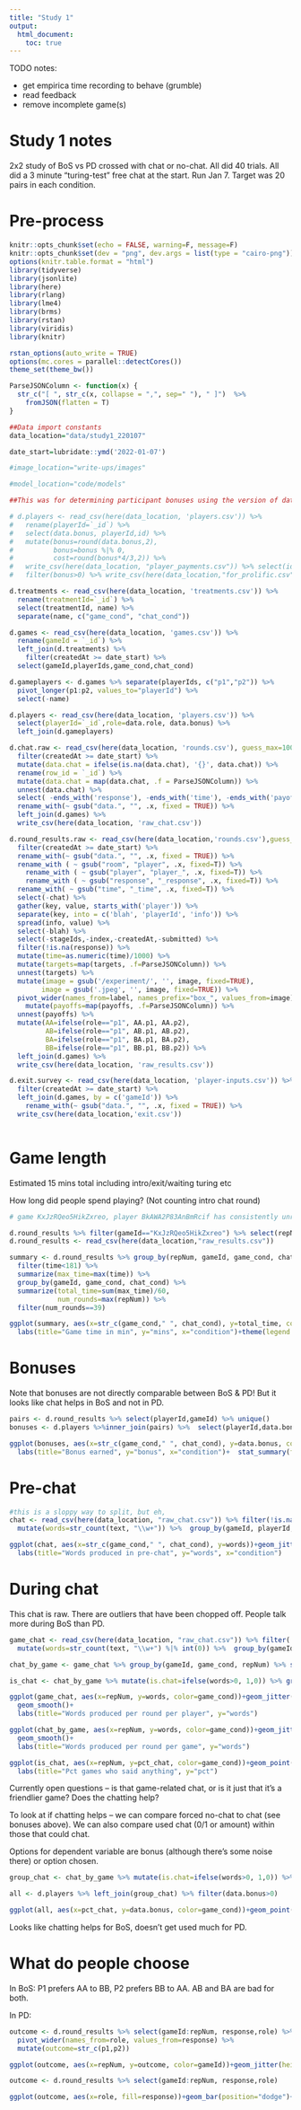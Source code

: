 ```yaml
---
title: "Study 1"
output:
  html_document: 
    toc: true
---
```

TODO notes:

 - get empirica time recording to behave (grumble)
 - read feedback
 - remove incomplete game(s)
 
# Study 1 notes

2x2 study of BoS vs PD crossed with chat or no-chat. All did 40 trials. All did a 3 minute "turing-test" free chat at the start. Run Jan 7. Target was 20 pairs in each condition. 

# Pre-process

```r
knitr::opts_chunk$set(echo = FALSE, warning=F, message=F)
knitr::opts_chunk$set(dev = "png", dev.args = list(type = "cairo-png"))
options(knitr.table.format = "html")
library(tidyverse)
library(jsonlite)
library(here)
library(rlang)
library(lme4)
library(brms)
library(rstan)
library(viridis)
library(knitr)

rstan_options(auto_write = TRUE)
options(mc.cores = parallel::detectCores())
theme_set(theme_bw())

ParseJSONColumn <- function(x) {
  str_c("[ ", str_c(x, collapse = ",", sep=" "), " ]")  %>% 
    fromJSON(flatten = T)
}

##Data import constants
data_location="data/study1_220107"

date_start=lubridate::ymd('2022-01-07')

#image_location="write-ups/images"

#model_location="code/models"
```

```r
##This was for determining participant bonuses using the version of data with PID

# d.players <- read_csv(here(data_location, 'players.csv')) %>%
#   rename(playerId=`_id`) %>%
#   select(data.bonus, playerId,id) %>%
#   mutate(bonus=round(data.bonus,2),
#          bonus=bonus %|% 0,
#          cost=round(bonus*4/3,2)) %>%
#   write_csv(here(data_location, "player_payments.csv")) %>% select(id,bonus) %>%
#   filter(bonus>0) %>% write_csv(here(data_location,"for_prolific.csv"))

```


```r

d.treatments <- read_csv(here(data_location, 'treatments.csv')) %>% 
  rename(treatmentId=`_id`) %>% 
  select(treatmentId, name) %>% 
  separate(name, c("game_cond", "chat_cond"))

d.games <- read_csv(here(data_location, 'games.csv')) %>% 
  rename(gameId = `_id`) %>% 
  left_join(d.treatments) %>% 
    filter(createdAt >= date_start) %>% 
  select(gameId,playerIds,game_cond,chat_cond)

d.gameplayers <- d.games %>% separate(playerIds, c("p1","p2")) %>% 
  pivot_longer(p1:p2, values_to="playerId") %>% 
  select(-name)

d.players <- read_csv(here(data_location, 'players.csv')) %>% 
  select(playerId=`_id`,role=data.role, data.bonus) %>% 
  left_join(d.gameplayers)

```

```r

d.chat.raw <- read_csv(here(data_location, 'rounds.csv'), guess_max=10000) %>%
  filter(createdAt >= date_start) %>%
  mutate(data.chat = ifelse(is.na(data.chat), '{}', data.chat)) %>%
  rename(row_id = `_id`) %>%
  mutate(data.chat = map(data.chat, .f = ParseJSONColumn)) %>%
  unnest(data.chat) %>% 
  select( -ends_with('response'), -ends_with('time'), -ends_with('payoff'), -ends_with('role')) %>%
  rename_with(~ gsub("data.", "", .x, fixed = TRUE)) %>% 
  left_join(d.games) %>% 
  write_csv(here(data_location, 'raw_chat.csv'))

d.round_results.raw <- read_csv(here(data_location,'rounds.csv'),guess_max=10000) %>% 
  filter(createdAt >= date_start) %>% 
  rename_with(~ gsub("data.", "", .x, fixed = TRUE)) %>% 
  rename_with ( ~ gsub("room", "player", .x, fixed=T)) %>% 
    rename_with ( ~ gsub("player", "player_", .x, fixed=T)) %>% 
    rename_with ( ~ gsub("response", "_response", .x, fixed=T)) %>% 
  rename_with( ~ gsub("time", "_time", .x, fixed=T)) %>% 
  select(-chat) %>% 
  gather(key, value, starts_with('player')) %>% 
  separate(key, into = c('blah', 'playerId', 'info')) %>% 
  spread(info, value) %>% 
  select(-blah) %>% 
  select(-stageIds,-index,-createdAt,-submitted) %>% 
  filter(!is.na(response)) %>% 
  mutate(time=as.numeric(time)/1000) %>% 
  mutate(targets=map(targets, .f=ParseJSONColumn)) %>% 
  unnest(targets) %>% 
  mutate(image = gsub('/experiment/', '', image, fixed=TRUE),
        image = gsub('.jpeg', '', image, fixed=TRUE)) %>% 
  pivot_wider(names_from=label, names_prefix="box_", values_from=image) %>% 
    mutate(payoffs=map(payoffs, .f=ParseJSONColumn)) %>%
  unnest(payoffs) %>% 
  mutate(AA=ifelse(role=="p1", AA.p1, AA.p2),
         AB=ifelse(role=="p1", AB.p1, AB.p2),
         BA=ifelse(role=="p1", BA.p1, BA.p2),
         BB=ifelse(role=="p1", BB.p1, BB.p2)) %>% 
  left_join(d.games) %>% 
  write_csv(here(data_location, 'raw_results.csv'))

d.exit.survey <- read_csv(here(data_location, 'player-inputs.csv')) %>%
  filter(createdAt >= date_start) %>%
  left_join(d.games, by = c('gameId')) %>%
    rename_with(~ gsub("data.", "", .x, fixed = TRUE)) %>% 
  write_csv(here(data_location,'exit.csv'))



```

# Game length
Estimated 15 mins total including intro/exit/waiting turing etc

How long did people spend playing? (Not counting intro chat round)

```r
# game KxJzRQeo5HikZxreo, player BkAWA2P83AnBmRcif has consistently unreasonable times (3300+, should be <180, so something's messing up)

d.round_results %>% filter(gameId=="KxJzRQeo5HikZxreo") %>% select(repNum, time, playerId) %>% arrange(time)
d.round_results <- read_csv(here(data_location,"raw_results.csv"))

summary <- d.round_results %>% group_by(repNum, gameId, game_cond, chat_cond) %>% 
  filter(time<181) %>% 
  summarize(max_time=max(time)) %>% 
  group_by(gameId, game_cond, chat_cond) %>% 
  summarize(total_time=sum(max_time)/60,
            num_rounds=max(repNum)) %>% 
  filter(num_rounds==39)

ggplot(summary, aes(x=str_c(game_cond," ", chat_cond), y=total_time, color=str_c(game_cond," ", chat_cond)))+geom_jitter(width=.1)+  stat_summary(fun.data = "mean_cl_boot", position = position_dodge(width=.3), size=.5,color="black")+
  labs(title="Game time in min", y="mins", x="condition")+theme(legend.position = "none")
```

# Bonuses

Note that bonuses are not directly comparable between BoS & PD! 
But it looks like chat helps in BoS and not in PD. 

```r
pairs <- d.round_results %>% select(playerId,gameId) %>% unique()
bonuses <- d.players %>%inner_join(pairs) %>%  select(playerId,data.bonus, chat_cond, game_cond) %>% filter(!is.na(data.bonus)) %>% left_join(pairs) %>% arrange(gameId)

ggplot(bonuses, aes(x=str_c(game_cond," ", chat_cond), y=data.bonus, color=str_c(game_cond," ", chat_cond)))+geom_jitter(width=.1)+
  labs(title="Bonus earned", y="bonus", x="condition")+  stat_summary(fun.data = "mean_cl_boot", position = position_dodge(width=.3), size=.5,color="black")+theme(legend.position = "none")+scale_y_continuous(limits=c(0,6))
```

# Pre-chat 
```r
#this is a sloppy way to split, but eh, 
chat <- read_csv(here(data_location, "raw_chat.csv")) %>% filter(!is.na(text)) %>% filter(is.na(targets)) %>% 
  mutate(words=str_count(text, "\\w+")) %>%  group_by(gameId, playerId, chat_cond, game_cond) %>% summarize(words=sum(words))

ggplot(chat, aes(x=str_c(game_cond," ", chat_cond), y=words))+geom_jitter(width=.1)+
  labs(title="Words produced in pre-chat", y="words", x="condition")
```

# During chat

This chat is raw. There are outliers that have been chopped off. 
People talk more during BoS than PD. 

```r
game_chat <- read_csv(here(data_location, "raw_chat.csv")) %>% filter(!is.na(targets)) %>% filter(chat_cond=="chat") %>% 
  mutate(words=str_count(text, "\\w+") %|% int(0)) %>%  group_by(gameId, playerId, game_cond, repNum) %>% summarize(words=sum(words))

chat_by_game <- game_chat %>% group_by(gameId, game_cond, repNum) %>% summarize(words=sum(words))

is_chat <- chat_by_game %>% mutate(is.chat=ifelse(words>0, 1,0)) %>% group_by(game_cond, repNum) %>% summarize(pct_chat=mean(is.chat))

ggplot(game_chat, aes(x=repNum, y=words, color=game_cond))+geom_jitter(width=.1, size=1, alpha=.2)+facet_wrap(~game_cond)+scale_y_continuous(limits=c(0,30))+
  geom_smooth()+
  labs(title="Words produced per round per player", y="words")

ggplot(chat_by_game, aes(x=repNum, y=words, color=game_cond))+geom_jitter(width=.1, size=1, alpha=.2)+facet_wrap(~game_cond)+scale_y_continuous(limits=c(0,30))+
  geom_smooth()+
  labs(title="Words produced per round per game", y="words")

ggplot(is_chat, aes(x=repNum, y=pct_chat, color=game_cond))+geom_point()+
  labs(title="Pct games who said anything", y="pct")
```
Currently open questions -- is that game-related chat, or is it just that it's a friendlier game? 
Does the chatting help? 

To look at if chatting helps -- we can compare forced no-chat to chat (see bonuses above). We can also compare used chat (0/1 or amount) within those that could chat. 

Options for dependent variable are bonus (although there's some noise there) or option chosen. 

```r

group_chat <- chat_by_game %>% mutate(is.chat=ifelse(words>0, 1,0)) %>% group_by(game_cond, gameId) %>% summarize(pct_chat=mean(is.chat))

all <- d.players %>% left_join(group_chat) %>% filter(data.bonus>0)

ggplot(all, aes(x=pct_chat, y=data.bonus, color=game_cond))+geom_point()

```
Looks like chatting helps for BoS, doesn't get used much for PD. 

# What do people choose

In BoS: P1 prefers AA to BB, P2 prefers BB to AA. AB and BA are bad for both. 

In PD: 

```r
outcome <- d.round_results %>% select(gameId:repNum, response,role) %>% 
  pivot_wider(names_from=role, values_from=response) %>% 
  mutate(outcome=str_c(p1,p2))

ggplot(outcome, aes(x=repNum, y=outcome, color=gameId))+geom_jitter(height=.1)+facet_wrap(.~gameId)

```


```r
outcome <- d.round_results %>% select(gameId:repNum, response,role)

ggplot(outcome, aes(x=role, fill=response))+geom_bar(position="dodge")+facet_wrap(.~gameId)

```

